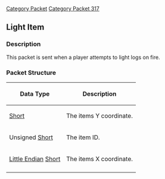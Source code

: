 [[Category Packet]]
[[Category Packet 317]]
{{packet|name=Light item|description=Sent when a player attempts to light logs on fire.|opcode=79|type=Fixed|length=6|revision=317}}
== Light Item ==

=== Description ===

This packet is sent when a player attempts to light logs on fire.

=== Packet Structure ===
{|border=2
! Data Type
! Description
|-
| [[Data Types#Standard data types|Short]]
| The items Y coordinate.
|-
| Unsigned [[Data Types#Standard data types|Short]]
| The item ID.
|-
| [[Data Types#Little Endian|Little Endian]] [[Data Types#Standard data types|Short]]
| The items X coordinate.
|-
|}